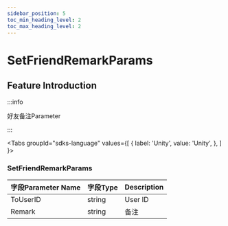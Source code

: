 ```yaml
---
sidebar_position: 5
toc_min_heading_level: 2
toc_max_heading_level: 2
---
```


# SetFriendRemarkParams

## Feature Introduction

:::info

好友备注Parameter

:::

<Tabs
groupId="sdks-language"
values={[
{ label: 'Unity', value: 'Unity', },
]
}>

<TabItem value="Unity">

### SetFriendRemarkParams 

| 字段Parameter Name        | 字段Type | Description                    |
| -------------- | -------- | ----------------------- |
| ToUserID| string   |    User ID   |
|Remark| string|       备注        |

</TabItem>

</Tabs>
